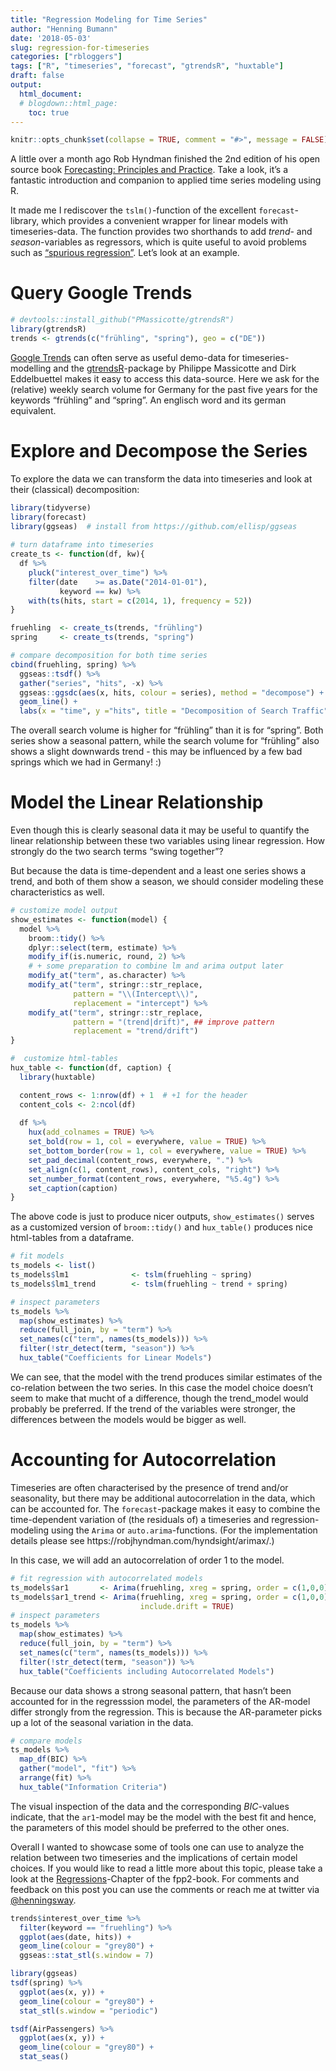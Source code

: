 ```yaml
---
title: "Regression Modeling for Time Series"
author: "Henning Bumann"
date: '2018-05-03'
slug: regression-for-timeseries
categories: ["rbloggers"]
tags: ["R", "timeseries", "forecast", "gtrendsR", "huxtable"]
draft: false
output:
  html_document:
  # blogdown::html_page:
    toc: true
---
```


```r
knitr::opts_chunk$set(collapse = TRUE, comment = "#>", message = FALSE)
```

A little over a month ago Rob Hyndman finished the 2nd edition of his open source book [Forecasting: Principles and Practice](https://www.otexts.org/fpp2/). Take a look, it's a fantastic introduction and companion to applied time series modeling using R.

It made me I rediscover the `tslm()`-function of the excellent `forecast`-library, which provides a convenient wrapper for linear models with timeseries-data. The function provides two shorthands to add *trend*- and *season*-variables as regressors, which is quite useful to avoid problems such as ["spurious regression"](https://www.otexts.org/fpp2/causality.html). Let's look at an example.

# Query Google Trends
```r
# devtools::install_github("PMassicotte/gtrendsR")
library(gtrendsR)
trends <- gtrends(c("frühling", "spring"), geo = c("DE"))
```

<!-- ```{r, eval=TRUE} -->
<!-- # saveRDS(trends, "trends.Rdata") -->
<!-- trends <- readRDS(here::here("trends.Rdata")) -->
<!-- ``` -->

[Google Trends](https://trends.google.com/) can often serve as useful demo-data for timeseries-modelling and the [gtrendsR](https://github.com/PMassicotte/gtrendsR)-package by Philippe Massicotte and Dirk Eddelbuettel makes it easy to access this data-source. Here we ask for the (relative) weekly search volume for Germany for the past five years for the keywords "frühling" and "spring". An englisch word and its german equivalent.

# Explore and Decompose the Series
To explore the data we can transform the data into timeseries and look at their (classical) decomposition:

```r
library(tidyverse)
library(forecast)
library(ggseas)  # install from https://github.com/ellisp/ggseas
 
# turn dataframe into timeseries
create_ts <- function(df, kw){
  df %>% 
    pluck("interest_over_time") %>% 
    filter(date    >= as.Date("2014-01-01"),
           keyword == kw) %>% 
    with(ts(hits, start = c(2014, 1), frequency = 52))
}

fruehling  <- create_ts(trends, "frühling")
spring     <- create_ts(trends, "spring")

# compare decomposition for both time series
cbind(fruehling, spring) %>% 
  ggseas::tsdf() %>% 
  gather("series", "hits", -x) %>% 
  ggseas::ggsdc(aes(x, hits, colour = series), method = "decompose") +
  geom_line() +
  labs(x = "time", y ="hits", title = "Decomposition of Search Traffic")
```

The overall search volume is higher for "frühling" than it is for "spring". Both series show a seasonal pattern, while the search volume for "frühling" also shows a slight downwards trend - this may be influenced by a few bad springs which we had in Germany! :)

# Model the Linear Relationship
Even though this is clearly seasonal data it may be useful to quantify the linear relationship between these two variables using linear regression. How strongly do the two search terms "swing together"?

But because the data is time-dependent and a least one series shows a trend, and both of them show a season, we should consider modeling these characteristics as well.

```r
# customize model output
show_estimates <- function(model) {
  model %>%
    broom::tidy() %>% 
    dplyr::select(term, estimate) %>%
    modify_if(is.numeric, round, 2) %>% 
    # + some preparation to combine lm and arima output later
    modify_at("term", as.character) %>% 
    modify_at("term", stringr::str_replace,
              pattern = "\\(Intercept\\)",
              replacement = "intercept") %>% 
    modify_at("term", stringr::str_replace,
              pattern = "(trend|drift)", ## improve pattern
              replacement = "trend/drift")
}

#  customize html-tables
hux_table <- function(df, caption) {
  library(huxtable)

  content_rows <- 1:nrow(df) + 1  # +1 for the header
  content_cols <- 2:ncol(df)
  
  df %>% 
    hux(add_colnames = TRUE) %>% 
    set_bold(row = 1, col = everywhere, value = TRUE) %>%
    set_bottom_border(row = 1, col = everywhere, value = TRUE) %>%
    set_pad_decimal(content_rows, everywhere, ".") %>%
    set_align(c(1, content_rows), content_cols, "right") %>% 
    set_number_format(content_rows, everywhere, "%5.4g") %>% 
    set_caption(caption)
}
```

The above code is just to produce nicer outputs, `show_estimates()` serves as a customized version of `broom::tidy()` and `hux_table()` produces nice html-tables from a dataframe.

```r
# fit models
ts_models <- list()
ts_models$lm1              <- tslm(fruehling ~ spring)
ts_models$lm1_trend        <- tslm(fruehling ~ trend + spring)

# inspect parameters
ts_models %>% 
  map(show_estimates) %>% 
  reduce(full_join, by = "term") %>% 
  set_names(c("term", names(ts_models))) %>% 
  filter(!str_detect(term, "season")) %>% 
  hux_table("Coefficients for Linear Models")
```

We can see, that the model with the trend produces similar estimates of the co-relation between the two series. In this case the model choice doesn't seem to make that mucht of a difference, though the trend_model would probably be preferred. If the trend of the variables were stronger, the differences between the models would be bigger as well. 

# Accounting for Autocorrelation
Timeseries are often characterised by the presence of trend and/or seasonality, but there may be additional autocorrelation in the data, which can be accounted for. The `forecast`-package makes it easy to combine the time-dependent variation of (the residuals of) a timeseries and regression-modeling using the `Arima` or `auto.arima`-functions. (For the implementation details please see https://robjhyndman.com/hyndsight/arimax/.)

In this case, we will add an autocorrelation of order 1 to the model.

```r
# fit regression with autocorrelated models
ts_models$ar1       <- Arima(fruehling, xreg = spring, order = c(1,0,0))
ts_models$ar1_trend <- Arima(fruehling, xreg = spring, order = c(1,0,0),
                             include.drift = TRUE)
# inspect parameters
ts_models %>% 
  map(show_estimates) %>% 
  reduce(full_join, by = "term") %>% 
  set_names(c("term", names(ts_models))) %>% 
  filter(!str_detect(term, "season")) %>% 
  hux_table("Coefficients including Autocorrelated Models")
```

Because our data shows a strong seasonal pattern, that hasn't been accounted for in the regresssion model, the parameters of the AR-model differ strongly from the regression. This is because the AR-parameter picks up a lot of the seasonal variation in the data.

```r
# compare models
ts_models %>% 
  map_df(BIC) %>% 
  gather("model", "fit") %>% 
  arrange(fit) %>% 
  hux_table("Information Criteria")
```

The visual inspection of the data and the corresponding *BIC*-values indicate, that the `ar1`-model may be the model with the best fit and hence, the parameters of this model should be preferred to the other ones.

Overall I wanted to showcase some of tools one can use to analyze the relation between two timeseries and the implications of certain model choices. If you would like to read a little more about this topic, please take a look at the [Regressions](https://www.otexts.org/fpp2/regression.htm)-Chapter of the fpp2-book. For comments and feedback on this post you can use the comments or reach me at twitter via [\@henningsway](https://twitter.com/henningsway).

<!-- ## not included: ggseas-adoption -->
```r
trends$interest_over_time %>% 
  filter(keyword == "fruehling") %>% 
  ggplot(aes(date, hits)) +
  geom_line(colour = "grey80") +
  ggseas::stat_stl(s.window = 7)

library(ggseas)
tsdf(spring) %>% 
  ggplot(aes(x, y)) +
  geom_line(colour = "grey80") +
  stat_stl(s.window = "periodic")

tsdf(AirPassengers) %>% 
  ggplot(aes(x, y)) +
  geom_line(colour = "grey80") +
  stat_seas()
```